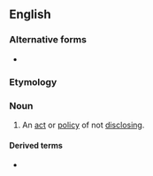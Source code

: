 {{also|non-disclosure}}

==English==

===Alternative forms===
* {{l|en|non-disclosure}}

===Etymology===
{{prefix|en|non|disclosure}}

===Noun===
{{en-noun}}
# An [[act]] or [[policy]] of not [[disclose|disclosing]].

====Derived terms====
* {{l|en|nondisclosure agreement}}